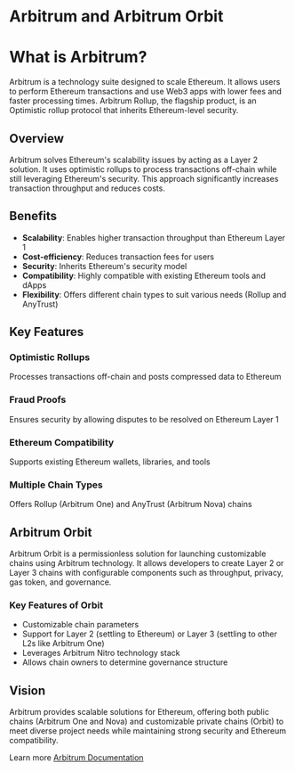 # Arbitrum and Arbitrum Orbit

# What is Arbitrum?

Arbitrum is a technology suite designed to scale Ethereum. It allows users to perform Ethereum transactions and use Web3 apps with lower fees and faster processing times. Arbitrum Rollup, the flagship product, is an Optimistic rollup protocol that inherits Ethereum-level security.

## Overview

Arbitrum solves Ethereum's scalability issues by acting as a Layer 2 solution. It uses optimistic rollups to process transactions off-chain while still leveraging Ethereum's security. This approach significantly increases transaction throughput and reduces costs.

## Benefits

- **Scalability**: Enables higher transaction throughput than Ethereum Layer 1
- **Cost-efficiency**: Reduces transaction fees for users
- **Security**: Inherits Ethereum's security model
- **Compatibility**: Highly compatible with existing Ethereum tools and dApps
- **Flexibility**: Offers different chain types to suit various needs (Rollup and AnyTrust)

## Key Features

### Optimistic Rollups

Processes transactions off-chain and posts compressed data to Ethereum

### Fraud Proofs

Ensures security by allowing disputes to be resolved on Ethereum Layer 1

### Ethereum Compatibility

Supports existing Ethereum wallets, libraries, and tools

### Multiple Chain Types

Offers Rollup (Arbitrum One) and AnyTrust (Arbitrum Nova) chains

## Arbitrum Orbit

Arbitrum Orbit is a permissionless solution for launching customizable chains using Arbitrum technology. It allows developers to create Layer 2 or Layer 3 chains with configurable components such as throughput, privacy, gas token, and governance.

### Key Features of Orbit

- Customizable chain parameters
- Support for Layer 2 (settling to Ethereum) or Layer 3 (settling to other L2s like Arbitrum One)
- Leverages Arbitrum Nitro technology stack
- Allows chain owners to determine governance structure

## Vision

Arbitrum provides scalable solutions for Ethereum, offering both public chains (Arbitrum One and Nova) and customizable private chains (Orbit) to meet diverse project needs while maintaining strong security and Ethereum compatibility.

Learn more [Arbitrum Documentation](https://docs.arbitrum.io/)


